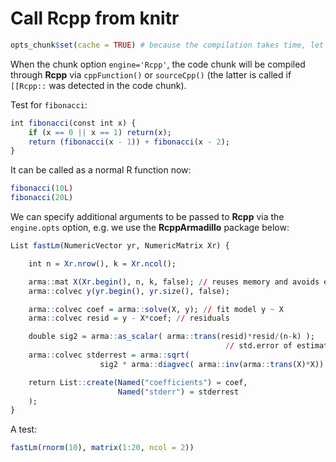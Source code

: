 # Call Rcpp from knitr

```r
opts_chunk$set(cache = TRUE) # because the compilation takes time, let's cache it
```

When the chunk option `engine='Rcpp'`, the code chunk will be compiled through **Rcpp** via `cppFunction()` or `sourceCpp()` (the latter is called if `[[Rcpp::` was detected in the code chunk).

Test for `fibonacci`:

```r
int fibonacci(const int x) {
    if (x == 0 || x == 1) return(x);
    return (fibonacci(x - 1)) + fibonacci(x - 2);
}
```

It can be called as a normal R function now:

```r
fibonacci(10L)
fibonacci(20L)
```

We can specify additional arguments to be passed to **Rcpp** via the `engine.opts` option, e.g. we use the **RcppArmadillo** package below:

```r
List fastLm(NumericVector yr, NumericMatrix Xr) {

    int n = Xr.nrow(), k = Xr.ncol();

    arma::mat X(Xr.begin(), n, k, false); // reuses memory and avoids extra copy
    arma::colvec y(yr.begin(), yr.size(), false);

    arma::colvec coef = arma::solve(X, y); // fit model y ~ X
    arma::colvec resid = y - X*coef; // residuals

    double sig2 = arma::as_scalar( arma::trans(resid)*resid/(n-k) );
                                                // std.error of estimate
    arma::colvec stderrest = arma::sqrt(
                    sig2 * arma::diagvec( arma::inv(arma::trans(X)*X)) );

    return List::create(Named("coefficients") = coef,
                        Named("stderr") = stderrest
    );
}
```

A test:

```r
fastLm(rnorm(10), matrix(1:20, ncol = 2))
```
